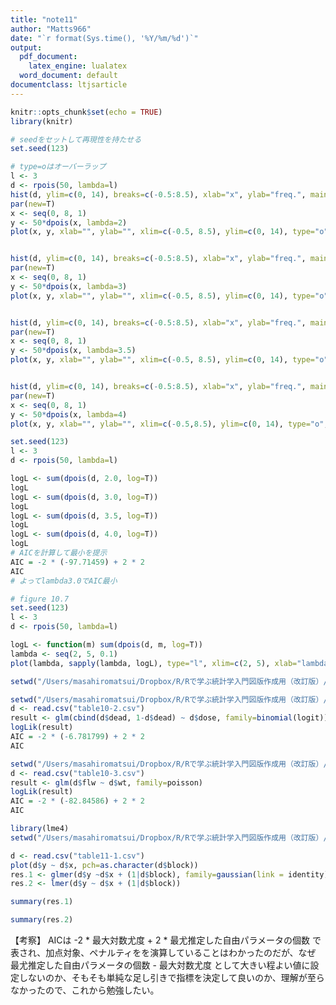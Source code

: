 ```yaml
---
title: "note11"
author: "Matts966"
date: "`r format(Sys.time(), '%Y/%m/%d')`"
output:
  pdf_document:
    latex_engine: lualatex
  word_document: default
documentclass: ltjsarticle
---
```

 
```r
knitr::opts_chunk$set(echo = TRUE)
library(knitr)
```

```r
# seedをセットして再現性を持たせる
set.seed(123)

# type=oはオーバーラップ
l <- 3
d <- rpois(50, lambda=l)
hist(d, ylim=c(0, 14), breaks=c(-0.5:8.5), xlab="x", ylab="freq.", main="")
par(new=T)
x <- seq(0, 8, 1)
y <- 50*dpois(x, lambda=2) 
plot(x, y, xlab="", ylab="", xlim=c(-0.5, 8.5), ylim=c(0, 14), type="o", col="grey", cex=0.5)


hist(d, ylim=c(0, 14), breaks=c(-0.5:8.5), xlab="x", ylab="freq.", main="")
par(new=T)
x <- seq(0, 8, 1)
y <- 50*dpois(x, lambda=3) 
plot(x, y, xlab="", ylab="", xlim=c(-0.5, 8.5), ylim=c(0, 14), type="o", col="grey", cex=0.5)


hist(d, ylim=c(0, 14), breaks=c(-0.5:8.5), xlab="x", ylab="freq.", main="")
par(new=T)
x <- seq(0, 8, 1)
y <- 50*dpois(x, lambda=3.5) 
plot(x, y, xlab="", ylab="", xlim=c(-0.5, 8.5), ylim=c(0, 14), type="o", col="grey", cex=0.5)


hist(d, ylim=c(0, 14), breaks=c(-0.5:8.5), xlab="x", ylab="freq.", main="")
par(new=T)
x <- seq(0, 8, 1)
y <- 50*dpois(x, lambda=4) 
plot(x, y, xlab="", ylab="", xlim=c(-0.5,8.5), ylim=c(0, 14), type="o", col="grey", cex=0.5)
```
```r
set.seed(123)
l <- 3
d <- rpois(50, lambda=l)

logL <- sum(dpois(d, 2.0, log=T))
logL
logL <- sum(dpois(d, 3.0, log=T))
logL
logL <- sum(dpois(d, 3.5, log=T))
logL
logL <- sum(dpois(d, 4.0, log=T))
logL
# AICを計算して最小を提示
AIC = -2 * (-97.71459) + 2 * 2
AIC
# よってlambda3.0でAIC最小
```

```r
# figure 10.7 
set.seed(123)
l <- 3
d <- rpois(50, lambda=l)

logL <- function(m) sum(dpois(d, m, log=T))
lambda <- seq(2, 5, 0.1)
plot(lambda, sapply(lambda, logL), type="l", xlim=c(2, 5), xlab="lambda", ylab="logL")
```

```r
setwd("/Users/masahiromatsui/Dropbox/R/Rで学ぶ統計学入門図版作成用（改訂版）/付録/")
```

```r
setwd("/Users/masahiromatsui/Dropbox/R/Rで学ぶ統計学入門図版作成用（改訂版）/付録/")
d <- read.csv("table10-2.csv")
result <- glm(cbind(d$dead, 1-d$dead) ~ d$dose, family=binomial(logit))
logLik(result)
AIC = -2 * (-6.781799) + 2 * 2
AIC
```

```r
setwd("/Users/masahiromatsui/Dropbox/R/Rで学ぶ統計学入門図版作成用（改訂版）/付録/")
d <- read.csv("table10-3.csv")
result <- glm(d$flw ~ d$wt, family=poisson)
logLik(result)
AIC = -2 * (-82.84586) + 2 * 2
AIC
```

```r
library(lme4)
setwd("/Users/masahiromatsui/Dropbox/R/Rで学ぶ統計学入門図版作成用（改訂版）/付録/")

d <- read.csv("table11-1.csv")
plot(d$y ~ d$x, pch=as.character(d$block))
res.1 <- glmer(d$y ~d$x + (1|d$block), family=gaussian(link = identity))
res.2 <- lmer(d$y ~ d$x + (1|d$block))
```

```r
summary(res.1)
```

```r
summary(res.2)
```
【考察】
AICは -2 * 最大対数尤度 + 2 * 最尤推定した自由パラメータの個数 で表され、加点対象、ペナルティをを演算していることはわかったのだが、なぜ 最尤推定した自由パラメータの個数 - 最大対数尤度 として大きい程よい値に設定しないのか、そもそも単純な足し引きで指標を決定して良いのか、理解が至らなかったので、これから勉強したい。



